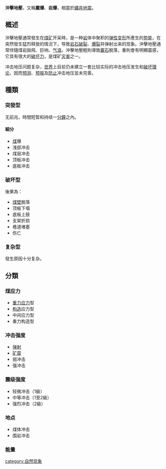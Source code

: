 {{noteTA
|G1=地震
}}
{{unreferenced|time=2011-11-19}}
'''沖擊地壓'''，又稱'''巖爆'''、'''岩爆'''，相當於[[礦井|礦井]][[地震|地震]]。

==概述==
沖擊地壓通常發生在[[煤矿|煤矿]]开采時，是一种[[岩|岩]]体中聚积的[[形變#彈性變形|弹性变形]]所產生的[[势能|势能]]，在突然發生猛烈释放的情況下，导致[[岩石|岩石]][[破裂|破裂]]、[[爆裂|爆裂]]并弹射出来的现象。沖擊地壓通常伴隨煤岩拋飛、巨响、[[气浪|气浪]]。沖擊地壓輕則導致[[巖石|巖石]]脫落，重則會有明顯震感，它具有很大的[[破坏力|破坏力]]，是煤矿[[灾害|灾害]]之一。

冲击地压问题复杂，[[世界|世界]]上目前仍未建立一套比较实际的冲击地压发生和[[破坏|破坏]][[理论|理论]]，因而[[预测|预测]]、[[预报|预报]]及[[防止|防止]]冲击地压並未完善。

==種類==
===突發型===
无前兆，時間短暂和持续一[[分鐘|分鐘]]之內。
====細分====
*[[煤|煤]]爆
*浅部冲击
*煤层冲击
*顶板冲击
*底板冲击

===破坏型===
後果為：
*[[煤壁|煤壁]]脫落
*顶板下塌
*底板上鼓
*支架折损
*巷道堵塞
*伤亡

===复杂型===
發生原因十分复杂。

==分類==
===煤应力===
*[[重力|重力]][[应力|应力]]型
*[[地质构造|构造]]应力型
*中间应力型
*重力构造型
===冲击强度===
*[[弹射|弹射]]
*[[矿震|矿震]]
*弱冲击
*强冲击
===震级强度===
*轻微冲击（1級）
*中等冲击（1至2級）
*强烈冲击（2級）
===地点===
*煤体冲击
*围岩冲击
===能量===
[[category:自然现象|category:自然现象]]